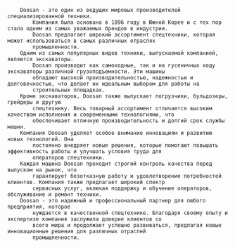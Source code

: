 

		Doosan - это один из ведущих мировых производителей специализированной техники.
			Компания была основана в 1896 году в Южной Корее и с тех пор стала одним из самых уважаемых брендов в индустрии.
			Doosan предлагает широкий ассортимент спецтехники, которая может использоваться в самых различных отраслях
			промышленности.
		Одним из самых популярных видов техники, выпускаемой компанией, являются экскаваторы.
			Doosan производит как самоходные, так и на гусеничных ходу экскаваторы различной грузоподъемности. Эти машины
			обладают высокой производительностью, надежностью и долговечностью, что делает их идеальным выбором для работы на
			строительных площадках.
		Кроме экскаваторов, Doosan также выпускает погрузчики, бульдозеры, грейдеры и другую
			спецтехнику. Весь товарный ассортимент отличается высоким качеством исполнения и современными технологиями, что
			обеспечивает отличную производительность и долгий срок службы машин.
		Компания Doosan уделяет особое внимание инновациям и развитию новых технологий. Она
			постоянно внедряет новые решения, которые помогают повышать эффективность работы и улучшать условия труда для
			операторов спецтехники.
		Каждая машина Doosan проходит строгий контроль качества перед выпуском на рынок, что
			гарантирует безотказную работу и удовлетворение потребностей клиентов. Компания также предлагает широкий спектр
			сервисных услуг, включая поддержку и обучение операторов, обслуживание и ремонт техники.
		Doosan - это надежный и профессиональный партнер для любого предприятия, которое
			нуждается в качественной спецтехнике. Благодаря своему опыту и экспертизе компания заслужила доверие клиентов со
			всего мира и продолжает успешно развиваться, предлагая новые инновационные решения для различных отраслей
			промышленности.

